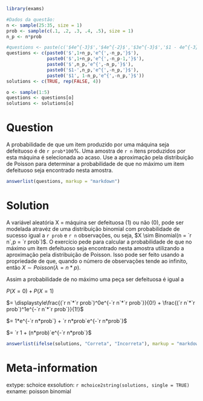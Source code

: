 ```r
library(exams)
```

```r
#Dados da questão:
n <- sample(25:35, size = 1)
prob <- sample(c(.1, .2, .3, .4, .5), size = 1)
n_p <- n*prob

#questions <- paste(c('$4e^{-3}$','$4e^{-2}$','$3e^{-3}$','$1 - 4e^{-3}$','$1 - 3e^{-3}$'))
questions <- c(paste0('$',1+n_p,'e^{',-n_p,'}$'),
               paste0('$',1+n_p,'e^{',-n_p-1,'}$'),
               paste0('$',n_p,'e^{',-n_p,'}$'),
               paste0('$1-',n_p,'e^{',-n_p,'}$'),
               paste0('$1', 1-n_p,'e^{',-n_p,'}$'))
solutions <- c(TRUE, rep(FALSE, 4))

o <- sample(1:5)
questions <- questions[o]
solutions <- solutions[o]

```

Question
========

A probabilidade de que um item produzido por uma máquina seja defeituoso é de `r prob*100`%. Uma amostra de `r n` itens produzidos por esta máquina é selecionada ao acaso. Use a aproximação pela distribuição de Poisson para determinar a probabilidade de que no máximo um item defeituoso seja encontrado nesta amostra.

```r
answerlist(questions, markup = "markdown")
```

Solution
========

A variável aleatória X = máquina ser defeituosa (1) ou não (0), pode ser modelada atravéz de uma distribuição binomial com probabilidade de sucesso igual a `r prob` e `r n` observações, ou seja, $X \sim Binomial(n = `r n`,p = `r prob`)$. O exercício pede para calcular a probabilidade de que no máximo um item defeituoso seja encontrado nesta amostra utilizando a aproximação pela distribuição de Poisson. Isso pode ser feito usando a propriedade de que, quando o número de observações tende ao infinito, então $X \sim Poisson(\lambda = n*p)$.

Assim a probabilidade de no máximo uma peça ser defeituosa é igual a

$P(X=0) + P(X=1)$

$= \displaystyle\frac{(`r n`*`r prob`)^0e^{-`r n`*`r prob`}}{0!} + \frac{(`r n`*`r prob`)^1e^{-`r n`*`r prob`}}{1!}$

$= 1*e^{-`r n*prob`} + `r n*prob`e^{-`r n*prob`}$

$= `r 1 + (n*prob)`e^{-`r n*prob`}$


```r
answerlist(ifelse(solutions, "Correta", "Incorreta"), markup = "markdown")
```

Meta-information
================
extype: schoice
exsolution: `r mchoice2string(solutions, single = TRUE)`
exname: poisson binomial